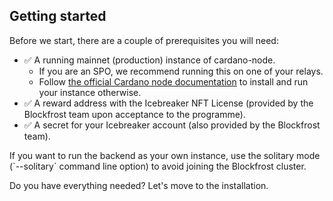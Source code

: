 
## Getting started

Before we start, there are a couple of prerequisites you will need:

- ✅ A running mainnet (production) instance of cardano-node.
  - If you are an SPO, we recommend running this on one of your relays.
  - Follow [the official Cardano node documentation](https://developers.cardano.org/docs/get-started/cardano-node/installing-cardano-node) to install and run your instance otherwise.
- ✅ A reward address with the Icebreaker NFT License (provided by the Blockfrost team upon acceptance to the programme).
- ✅ A secret for your Icebreaker account (also provided by the Blockfrost team).

<Callout>
  If you want to run the backend as your own instance, use the solitary mode
  (`--solitary` command line option) to avoid joining the Blockfrost cluster.
</Callout>

Do you have everything needed? Let's move to the installation.
